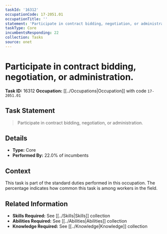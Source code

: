```yaml
---
taskId: '16312'
occupationCode: 17-2051.01
occupationTitle: ''
statement: 'Participate in contract bidding, negotiation, or administration.'
taskType: Core
incumbentsResponding: 22
collection: Tasks
source: onet
---
```

# Participate in contract bidding, negotiation, or administration.

**Task ID:** 16312
**Occupation:** [[../Occupations|Occupation]] with code `17-2051.01`

## Task Statement

> Participate in contract bidding, negotiation, or administration.

## Details

- **Type:** Core
- **Performed By:** 22.0% of incumbents

## Context

This task is part of the standard duties performed in this occupation. The percentage indicates how common this task is among workers in the field.

## Related Information

- **Skills Required:** See [[../Skills|Skills]] collection
- **Abilities Required:** See [[../Abilities|Abilities]] collection
- **Knowledge Required:** See [[../Knowledge|Knowledge]] collection
